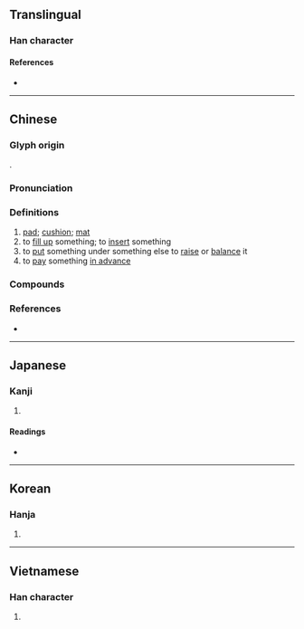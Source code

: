 {{also|垫}}
{{character info/new}}
==Translingual==

===Han character===
{{Han char|rn=32|rad=土|as=11|sn=14|four=45104|canj=GIG|ids=⿱執土}}

====References====
* {{Han ref|kx=0237.300|dkj=05420|dj=0476.080|hdz=10477.080|uh=588A|ud=22666|bh=B9D4|bd=47572}}

----

==Chinese==
{{zh-forms|s=垫}}

===Glyph origin===
{{Han etym}}
{{Han compound|執|土|c1=p|c2=s|t2=earth|ls=psc}}.

===Pronunciation===
{{zh-pron
|m=diàn,er=y
|c=din3,zin3,din6,dim3,din2,dip6
|h=pfs=thiap/tiap/thien
|md=
|mn=ml:tiàm/qz:tiān/tw,xm,zz:tiām/qz:tiàn/xm,zz:thiām
|mn_note=tiàm - literary; tiān/tiām/tiàn/thiām - vernacular
|mn-t=diêng6/diang6
|w=
|mc=y
|oc=y
|cat=n,v
}}

===Definitions===
{{zh-hanzi}}

# [[pad]]; [[cushion]]; [[mat]]
# to [[fill up]] something; to [[insert]] something
# to [[put]] something under something else to [[raise]] or [[balance]] it
# to [[pay]] something [[in advance]]

===Compounds===
{{zh-der|封墊|墊板|墊背|墊補|墊不起|墊場|墊底兒|墊付|墊話|墊肩|墊腳|墊腳石|墊款|墊平|墊圈|墊圈兒|墊上運動|墊戲|墊用|墊支|墊子|鞋墊|墊高}}

===References===
* {{R:yue:Hanzi}}

----

==Japanese==

===Kanji===
{{ja-kanji|grade=|rs=土11}}

# {{defn|lang=ja|sort=土11}}

====Readings====
* {{ja-readings|on=[[てん]] (ten), [[ちょう]] (chō), [[じょう]] (jō)|kun=[[おちいる]] (ochiiru), [[おぼれる]] (oboreru), [[なやむ]] (nayamu)}}

----

==Korean==

===Hanja===
{{ko-hanja|hangeul=점|rv=jeom|mr=chŏm}}

# {{defn|lang=ko|sort=土11}}

----

==Vietnamese==

===Han character===
{{vi-hantu|[[điếm]]|rs=土11}}

# {{defn|lang=vi|sort=土11}}